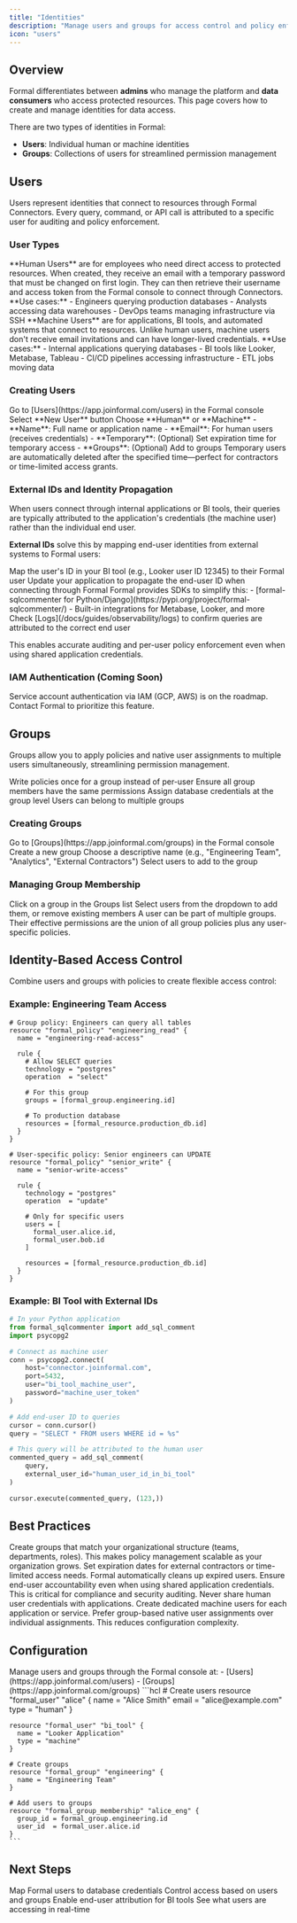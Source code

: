 ```yaml
---
title: "Identities"
description: "Manage users and groups for access control and policy enforcement"
icon: "users"
---
```


## Overview

Formal differentiates between **admins** who manage the platform and **data consumers** who access protected resources. This page covers how to create and manage identities for data access.

There are two types of identities in Formal:

- **Users**: Individual human or machine identities
- **Groups**: Collections of users for streamlined permission management

## Users

Users represent identities that connect to resources through Formal Connectors. Every query, command, or API call is attributed to a specific user for auditing and policy enforcement.

### User Types

<Tabs>
  <Tab title="Human Users">
    **Human Users** are for employees who need direct access to protected
    resources. When created, they receive an email with a temporary password
    that must be changed on first login. They can then retrieve their username
    and access token from the Formal console to connect through Connectors.
    **Use cases:** - Engineers querying production databases - Analysts
    accessing data warehouses - DevOps teams managing infrastructure via SSH
  </Tab>

  <Tab title="Machine Users">
    **Machine Users** are for applications, BI tools, and automated systems that
    connect to resources. Unlike human users, machine users don't receive email
    invitations and can have longer-lived credentials. **Use cases:** - Internal
    applications querying databases - BI tools like Looker, Metabase, Tableau -
    CI/CD pipelines accessing infrastructure - ETL jobs moving data
  </Tab>
</Tabs>

### Creating Users

<Steps>
  <Step title="Navigate to Users">
    Go to [Users](https://app.joinformal.com/users) in the Formal console
  </Step>
  <Step title="Click New User">Select **New User** button</Step>
  <Step title="Select Identity Type">Choose **Human** or **Machine**</Step>
  <Step title="Provide user information">
    - **Name**: Full name or application name - **Email**: For human users
    (receives credentials) - **Temporary**: (Optional) Set expiration time for
    temporary access - **Groups**: (Optional) Add to groups
  </Step>
</Steps>

<Tip>
  Temporary users are automatically deleted after the specified time—perfect for
  contractors or time-limited access grants.
</Tip>

### External IDs and Identity Propagation

When users connect through internal applications or BI tools, their queries are typically attributed to the application's credentials (the machine user) rather than the individual end user.

**External IDs** solve this by mapping end-user identities from external systems to Formal users:

<Steps>
  <Step title="Add External ID to Human User">
    Map the user's ID in your BI tool (e.g., Looker user ID 12345) to their
    Formal user
  </Step>
  <Step title="Configure your application">
    Update your application to propagate the end-user ID when connecting through
    Formal Formal provides SDKs to simplify this: - [formal-sqlcommenter for
    Python/Django](https://pypi.org/project/formal-sqlcommenter/) - Built-in
    integrations for Metabase, Looker, and more
  </Step>
  <Step title="Verify attribution">
    Check [Logs](/docs/guides/observability/logs) to confirm queries are
    attributed to the correct end user
  </Step>
</Steps>

This enables accurate auditing and per-user policy enforcement even when using shared application credentials.

### IAM Authentication (Coming Soon)

Service account authentication via IAM (GCP, AWS) is on the roadmap. Contact Formal to prioritize this feature.

## Groups

Groups allow you to apply policies and native user assignments to multiple users simultaneously, streamlining permission management.

<CardGroup cols={2}>
  <Card title="Simplify Policy Management" icon="shield-halved">
    Write policies once for a group instead of per-user
  </Card>
  <Card title="Consistent Access" icon="users-gear">
    Ensure all group members have the same permissions
  </Card>
  <Card title="Native User Mapping" icon="key">
    Assign database credentials at the group level
  </Card>
  <Card title="Flexible Membership" icon="user-plus">
    Users can belong to multiple groups
  </Card>
</CardGroup>

### Creating Groups

<Steps>
  <Step title="Navigate to Groups">
    Go to [Groups](https://app.joinformal.com/groups) in the Formal console
  </Step>
  <Step title="Click New Group">Create a new group</Step>
  <Step title="Name the group">
    Choose a descriptive name (e.g., "Engineering Team", "Analytics", "External
    Contractors")
  </Step>
  <Step title="Add members">Select users to add to the group</Step>
</Steps>

### Managing Group Membership

<Steps>
  <Step title="Open group details">Click on a group in the Groups list</Step>
  <Step title="Add or remove users">
    Select users from the dropdown to add them, or remove existing members
  </Step>
</Steps>

<Note>
  A user can be part of multiple groups. Their effective permissions are the
  union of all group policies plus any user-specific policies.
</Note>

## Identity-Based Access Control

Combine users and groups with policies to create flexible access control:

### Example: Engineering Team Access

```hcl
# Group policy: Engineers can query all tables
resource "formal_policy" "engineering_read" {
  name = "engineering-read-access"

  rule {
    # Allow SELECT queries
    technology = "postgres"
    operation  = "select"

    # For this group
    groups = [formal_group.engineering.id]

    # To production database
    resources = [formal_resource.production_db.id]
  }
}

# User-specific policy: Senior engineers can UPDATE
resource "formal_policy" "senior_write" {
  name = "senior-write-access"

  rule {
    technology = "postgres"
    operation  = "update"

    # Only for specific users
    users = [
      formal_user.alice.id,
      formal_user.bob.id
    ]

    resources = [formal_resource.production_db.id]
  }
}
```

### Example: BI Tool with External IDs

```python
# In your Python application
from formal_sqlcommenter import add_sql_comment
import psycopg2

# Connect as machine user
conn = psycopg2.connect(
    host="connector.joinformal.com",
    port=5432,
    user="bi_tool_machine_user",
    password="machine_user_token"
)

# Add end-user ID to queries
cursor = conn.cursor()
query = "SELECT * FROM users WHERE id = %s"

# This query will be attributed to the human user
commented_query = add_sql_comment(
    query,
    external_user_id="human_user_id_in_bi_tool"
)

cursor.execute(commented_query, (123,))
```

## Best Practices

<AccordionGroup>
  <Accordion title="Use Groups for Team-Based Access" icon="users">
    Create groups that match your organizational structure (teams, departments,
    roles). This makes policy management scalable as your organization grows.
  </Accordion>

<Accordion title="Leverage Temporary Users for Contractors" icon="clock">
  Set expiration dates for external contractors or time-limited access needs.
  Formal automatically cleans up expired users.
</Accordion>

<Accordion title="Implement External IDs for BI Tools" icon="chart-line">
  Ensure end-user accountability even when using shared application credentials.
  This is critical for compliance and security auditing.
</Accordion>

<Accordion title="Use Machine Users for Applications" icon="robot">
  Never share human user credentials with applications. Create dedicated machine
  users for each application or service.
</Accordion>

  <Accordion title="Minimize Direct User Assignments" icon="user-minus">
    Prefer group-based native user assignments over individual assignments. This
    reduces configuration complexity.
  </Accordion>
</AccordionGroup>

## Configuration

<Tabs>
  <Tab title="Web Console">
    Manage users and groups through the Formal console at:
    - [Users](https://app.joinformal.com/users)
    - [Groups](https://app.joinformal.com/groups)
  </Tab>
  
  <Tab title="Terraform">
    ```hcl
    # Create users
    resource "formal_user" "alice" {
      name  = "Alice Smith"
      email = "alice@example.com"
      type  = "human"
    }
    
    resource "formal_user" "bi_tool" {
      name = "Looker Application"
      type = "machine"
    }
    
    # Create groups
    resource "formal_group" "engineering" {
      name = "Engineering Team"
    }
    
    # Add users to groups
    resource "formal_group_membership" "alice_eng" {
      group_id = formal_group.engineering.id
      user_id  = formal_user.alice.id
    }
    ```
  </Tab>
</Tabs>

## Next Steps

<CardGroup cols={2}>
  <Card
    title="Assign Native Users"
    icon="key"
    href="/docs/guides/core-concepts/resources#native-users"
  >
    Map Formal users to database credentials
  </Card>
  <Card
    title="Write Policies"
    icon="shield-check"
    href="/docs/guides/policies/policies"
  >
    Control access based on users and groups
  </Card>
  <Card
    title="Configure External IDs"
    icon="link"
    href="#external-ids-and-identity-propagation"
  >
    Enable end-user attribution for BI tools
  </Card>
  <Card
    title="Monitor Sessions"
    icon="signal-stream"
    href="/docs/guides/observability/sessions"
  >
    See what users are accessing in real-time
  </Card>
</CardGroup>

